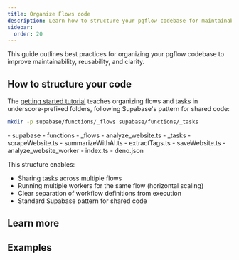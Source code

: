 ```yaml
---
title: Organize Flows code
description: Learn how to structure your pgflow codebase for maintainability and reusability
sidebar:
  order: 20
---
```



This guide outlines best practices for organizing your pgflow codebase to improve maintainability, reusability, and clarity.

## How to structure your code

The [getting started tutorial](/get-started/flows/create-flow/) teaches organizing flows and tasks in underscore-prefixed folders, following Supabase's pattern for shared code:

```bash frame="none"
mkdir -p supabase/functions/_flows supabase/functions/_tasks
```

<FileTree>
- supabase
  - functions
    - _flows
      - analyze_website.ts
    - _tasks
      - scrapeWebsite.ts
      - summarizeWithAI.ts
      - extractTags.ts
      - saveWebsite.ts
    - analyze_website_worker
      - index.ts
      - deno.json
</FileTree>

This structure enables:

- Sharing tasks across multiple flows
- Running multiple workers for the same flow (horizontal scaling)
- Clear separation of workflow definitions from execution
- Standard Supabase pattern for shared code

## Learn more

<CardGrid>
  <LinkCard
    title="Create Reusable Tasks"
    href="/build/create-reusable-tasks/"
    description="How to design task functions that work well across multiple flows"
  />
  <LinkCard
    title="Naming workflow steps"
    href="/concepts/naming-steps/"
    description="Best practices for naming steps in your workflows"
  />
</CardGrid>

## Examples

<CardGrid>
  <LinkCard
    title="AI Web Scraper Tutorial"
    href="/tutorials/ai-web-scraper/"
    description="See the shared structure pattern in action with a complete real-world example"
  />
</CardGrid>
